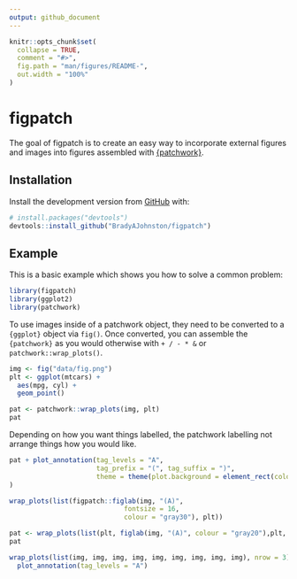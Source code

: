 ```yaml
---
output: github_document
---
```


<!-- README.md is generated from README.Rmd. Please edit that file -->

```r
knitr::opts_chunk$set(
  collapse = TRUE,
  comment = "#>",
  fig.path = "man/figures/README-",
  out.width = "100%"
)
```

# figpatch

<!-- badges: start -->
<!-- badges: end -->

The goal of figpatch is to create an easy way to incorporate external figures
and images into figures assembled with
[{patchwork}](https://patchwork.data-imaginist.com/).

## Installation

<!-- You can install the released version of figpatch from [CRAN](https://CRAN.R-project.org) with: -->

<!-- ``` r -->
<!-- install.packages("figpatch") -->
<!-- ``` -->

Install the development version from [GitHub](https://github.com/) with:

``` r
# install.packages("devtools")
devtools::install_github("BradyAJohnston/figpatch")
```
## Example

This is a basic example which shows you how to solve a common problem:

```r
library(figpatch)
library(ggplot2)
library(patchwork)
```

To use images inside of a patchwork object, they need to be converted to a 
`{ggplot}` object via `fig()`. Once converted, you can assemble the `{patchwork}` 
as you would otherwise with `+ / - * &` or `patchwork::wrap_plots()`.

```r
img <- fig("data/fig.png")
plt <- ggplot(mtcars) + 
  aes(mpg, cyl) + 
  geom_point()

pat <- patchwork::wrap_plots(img, plt)
pat
```

Depending on how you want things labelled, the patchwork labelling
not arrange things how you would like. 
```r
pat + plot_annotation(tag_levels = "A", 
                      tag_prefix = "(", tag_suffix = ")",
                      theme = theme(plot.background = element_rect(colour = "black"))
)
```

```r
wrap_plots(list(figpatch::figlab(img, "(A)", 
                             fontsize = 16, 
                             colour = "gray30"), plt))

pat <- wrap_plots(list(plt, figlab(img, "(A)", colour = "gray20"),plt,  figlab(img, "(B)", colour = "gray20")))
pat
```

```r
wrap_plots(list(img, img, img, img, img, img, img, img, img), nrow = 3) + 
  plot_annotation(tag_levels = "A")
```

